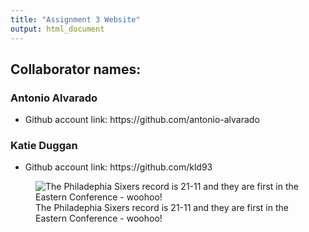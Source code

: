 ```yaml
---
title: "Assignment 3 Website"
output: html_document
---
```


## Collaborator names: 

### Antonio Alvarado 
- Github account link: https://github.com/antonio-alvarado

### Katie Duggan 
- Github account link: https://github.com/kld93


![The Philadephia Sixers record is 21-11 and they are first in the Eastern Conference - woohoo!](https://advancelocal-adapter-image-uploads.s3.amazonaws.com/image.nj.com/home/njo-media/width2048/img/sixers_main/photo/nba-cleveland-cavaliers-at-philadelphia-76ers-23ef3ebc07968d60.jpg)
